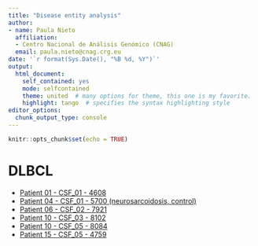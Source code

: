 ---
title: "Disease entity analysis"
author: 
- name: Paula Nieto
  affiliation: 
  - Centro Nacional de Análisis Genómico (CNAG)
  email: paula.nieto@cnag.crg.eu
date: '`r format(Sys.Date(), "%B %d, %Y")`'
output:
  html_document:
    self_contained: yes
    mode: selfcontained
    theme: united  # many options for theme, this one is my favorite.
    highlight: tango  # specifies the syntax highlighting style
editor_options:
  chunk_output_type: console
---

```{r setup, include=FALSE}
knitr::opts_chunk$set(echo = TRUE)
```

# DLBCL

* [Patient 01 - CSF_01 - 4608](DLBCL_analysis_CSF_01_4608_.html)
* [Patient 04 - CSF_01 - 5700 (neurosarcoidosis, control)](DLBCL_analysis_CSF_01_5700_.html)
* [Patient 06 - CSF_02 - 7921](DLBCL_analysis_CSF_02_7921_.html)
* [Patient 10 - CSF_03 - 8102](DLBCL_analysis_CSF_03_8102_.html)
* [Patient 10 - CSF_05 - 8084](DLBCL_analysis_CSF_05_8084_.html)
* [Patient 15 - CSF_05 - 4759](DLBCL_analysis_CSF_05_4759_.html)

